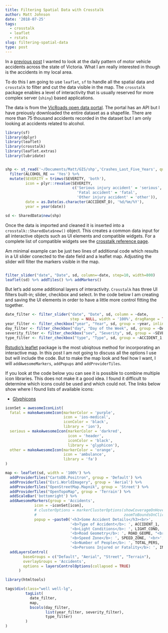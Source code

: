 ```yaml
---
title: Filtering Spatial Data with Crosstalk
author: Matt Johnson
date: '2018-07-25'
tags:
  - crosstalk
  - leaflet
  - rstats
slug: filtering-spatial-data
type: post
---
```


In a [previous post](https://mrjoh3.github.io/2018/07/20/animating-spatial-data/) I wanted to look at the daily pattern of motor vehicle accidents across the state of Victoria. What I am really interested in though is the accidents in my local area. 

To do this I am going to use `leaflet`, `sf` to handle all the spatial data and `crosstalk` to filter and cut the data visible in the map. The `crosstalk` package enables a level of interactivity that is usually reserved for more complex server (`shiny`) based applications.

The data is from the [VicRoads open data portal](https://vicroadsopendata-vicroadsmaps.opendata.arcgis.com/datasets/c2a69622ebad42e7baaa8167daa72127_0). The portal has an API but I have preiously downloaded the entire dataset as a shapefile. There are more than 75 thousand accidents recorded in the dataset but I am only looking at accidents related to alcohol.

```r

library(sf)
library(dplyr)
library(leaflet)
library(crosstalk)
library(leaflet.extras)
library(lubridate)


shp <- st_read('~/Documents/Matt/GIS/shp','Crashes_Last_Five_Years', quiet = TRUE) %>%
  filter(ALCOHOL_RE == 'Yes') %>%
  mutate(SEVERITY = trimws(SEVERITY, 'both'),
         icon = plyr::revalue(SEVERITY,
                              c('Serious injury accident' = 'serious',
                                'Fatal accident' = 'fatal',
                                'Other injury accident' = 'other')),
         date = as.Date(as.character(ACCIDENT_D), '%d/%m/%Y'),
         year = year(date))

sd <- SharedData$new(shp)

```

Once the data is imported and cleaned it is inserted into a `crosstalk::SharedData$new()` object. This creates a common data input for all interactive objects such as UI elements and compatible widgets. For a complete list of compatible widgets see the [crosstalk reference page](https://rstudio.github.io/crosstalk/widgets.html).

Am minimal example can be just two lines of additional code which results in a UI slider conected to the date field and a leaflet map. Adjusting the slider will filter the markers visible in the map.

```r

filter_slider("date", "Date", sd, column=~date, step=10, width=800)
leaflet(sd) %>% addTiles() %>% addMarkers()


```

But let's add some additional layers of interactivity. `Crosstalk` has three UI filters built-in; slider, checkbox and select. In the code below I am creating and saving the UI elements in order to have a little more control fitting the together.


```r

date_filter <- filter_slider("date", "Date", sd, column = ~date, 
                             step = NULL, width = '100%', dragRange = TRUE)
year_filter <- filter_checkbox("year", "Year", sd, group = ~year, inline = FALSE)
day_filter <- filter_checkbox("day", "Day of the Week", sd, group = ~DAY_OF_WEE, inline = FALSE)
severity_filter <- filter_checkbox("sev", "Severity", sd, group = ~SEVERITY, inline = FALSE)
type_filter <- filter_checkbox("type", "Type", sd, group = ~ACCIDENT_1, inline = FALSE)


```

[Rstudio's leaflet](https://rstudio.github.io/leaflet/) package is the most ubiqitous method for incorporating an interactive map. In this post I am not going to discuss all the options I use but will include the code. But to make the map look and feel how I want, I will `addAwesomeMarkers`, `addPopups` and `addProviderTiles`.

If you look at the code below you can see it is possible to combine multiple icon libraries. This does not make it a good idea. I found it difficult to determine which icons could be used and which could not. The links below show where I found lists of available icons:

  * [Glyphicons](https://getbootstrap.com/docs/3.3/components/)
  

```r

iconSet = awesomeIconList(
  fatal = makeAwesomeIcon(markerColor = 'purple',
                          icon = 'ios-medical',
                          iconColor = 'black',
                          library = 'ion'),
  serious = makeAwesomeIcon(markerColor = 'darkred',
                            icon = 'header', 
                            iconColor = 'black',
                            library = 'glyphicon'),
  other = makeAwesomeIcon(markerColor = 'orange',
                          icon = 'ambulance', 
                          library = 'fa')
)

map <- leaflet(sd, width = '100%') %>% 
  addProviderTiles("CartoDB.Positron", group = 'Default') %>%
  addProviderTiles("Esri.WorldImagery", group = 'Aerial') %>%
  addProviderTiles("OpenStreetMap.Mapnik", group = 'Street') %>%
  addProviderTiles("OpenTopoMap", group = 'Terrain') %>%
  addScaleBar('bottomright') %>%
  addAwesomeMarkers(group = 'Accidents',
             icon = ~iconSet[icon],
             # clusterOptions = markerClusterOptions(showCoverageOnHover = TRUE,
             #                                       zoomToBoundsOnClick = TRUE),
             popup = ~paste0('<h3>Some Accident Details</h3><br>',
                             '<b>Type of Accident</b>: ', ACCIDENT_1, '<br>',
                             '<b>Light Conditions</b>: ', LIGHT_COND, '<br>',
                             '<b>Road Geometry</b>: ', ROAD_GEOME, "<br>",
                             '<b>Speed Zone</b>: ', SPEED_ZONE, '<br>',
                             '<b>Number of People</b>: ', TOTAL_PERS, '<br>',
                             '<b>Persons Injured or Fatality</b>: ', INJ_OR_FAT)) %>%
  addLayersControl(
        baseGroups = c("Default", "Aerial", "Street", "Terrain"),
        overlayGroups = 'Accidents',
        options = layersControlOptions(collapsed = TRUE)
      )
```



```r

library(htmltools)

tags$div(class="well well-lg",
         tagList(
           date_filter,
           map,
           bscols(day_filter,
                  list(year_filter, severity_filter),
                  type_filter)
         )
)

```


